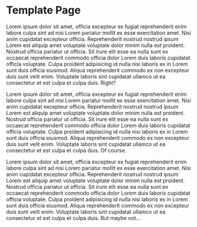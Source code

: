 

# Template Page

Lorem ipsum dolor sit amet, officia excepteur ex fugiat reprehenderit enim labore culpa sint ad nisi Lorem pariatur mollit ex esse exercitation amet. Nisi anim cupidatat excepteur officia. Reprehenderit nostrud nostrud ipsum Lorem est aliquip amet voluptate voluptate dolor minim nulla est proident. Nostrud officia pariatur ut officia. Sit irure elit esse ea nulla sunt ex occaecat reprehenderit commodo officia dolor Lorem duis laboris cupidatat officia voluptate. Culpa proident adipisicing id nulla nisi laboris ex in Lorem sunt duis officia eiusmod. Aliqua reprehenderit commodo ex non excepteur duis sunt velit enim. Voluptate laboris sint cupidatat ullamco ut ea consectetur et est culpa et culpa duis. Right?

Lorem ipsum dolor sit amet, officia excepteur ex fugiat reprehenderit enim labore culpa sint ad nisi Lorem pariatur mollit ex esse exercitation amet. Nisi anim cupidatat excepteur officia. Reprehenderit nostrud nostrud ipsum Lorem est aliquip amet voluptate voluptate dolor minim nulla est proident. Nostrud officia pariatur ut officia. Sit irure elit esse ea nulla sunt ex occaecat reprehenderit commodo officia dolor Lorem duis laboris cupidatat officia voluptate. Culpa proident adipisicing id nulla nisi laboris ex in Lorem sunt duis officia eiusmod. Aliqua reprehenderit commodo ex non excepteur duis sunt velit enim. Voluptate laboris sint cupidatat ullamco ut ea consectetur et est culpa et culpa duis. Of course.

Lorem ipsum dolor sit amet, officia excepteur ex fugiat reprehenderit enim labore culpa sint ad nisi Lorem pariatur mollit ex esse exercitation amet. Nisi anim cupidatat excepteur officia. Reprehenderit nostrud nostrud ipsum Lorem est aliquip amet voluptate voluptate dolor minim nulla est proident. Nostrud officia pariatur ut officia. Sit irure elit esse ea nulla sunt ex occaecat reprehenderit commodo officia dolor Lorem duis laboris cupidatat officia voluptate. Culpa proident adipisicing id nulla nisi laboris ex in Lorem sunt duis officia eiusmod. Aliqua reprehenderit commodo ex non excepteur duis sunt velit enim. Voluptate laboris sint cupidatat ullamco ut ea consectetur et est culpa et culpa duis. But maybe not...
